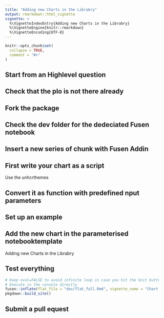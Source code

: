 ```yaml
---
title: "Adding new Charts in the Librabry"
output: rmarkdown::html_vignette
vignette: >
  %\VignetteIndexEntry{Adding new Charts in the Librabry}
  %\VignetteEngine{knitr::rmarkdown}
  %\VignetteEncoding{UTF-8}
---
```


```r
knitr::opts_chunk$set(
  collapse = TRUE,
  comment = "#>"
)
```

## Start from an Highlevel question

## Check that the plo is not there already

##  Fork the package

## Check the dev folder for the dedeciated Fusen notebook


## Insert a new series of chunk with Fusen Addin


## First write your chart as a script

Use the unhcrthemes

## Convert it as function with predefined nput parameters


## Set up an example

## Add the new chart in the parameterised notebooktemplate 

Adding new Charts in the Librabry


## Test everything

```r
# Keep eval=FALSE to avoid infinite loop in case you hit the knit button
# Execute in the console directly
fusen::inflate(flat_file = "dev/flat_full.Rmd", vignette_name = "Chart Library")
pkgdown::build_site()
```


## Submit a pull equest
